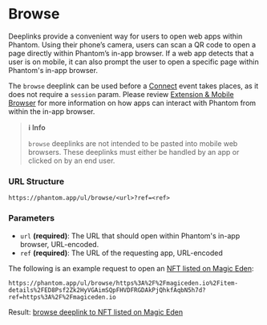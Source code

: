 # Browse

Deeplinks provide a convenient way for users to open web apps within Phantom. Using their phone’s camera, users can scan a QR code to open a page directly within Phantom’s in-app browser. If a web app detects that a user is on mobile, it can also prompt the user to open a specific page within Phantom's in-app browser.

The `browse` deeplink can be used before a [Connect](/provider-methods/connect) event takes places, as it does not require a `session` param. Please review [Extension & Mobile Browser](broken-reference) for more information on how apps can interact with Phantom from within the in-app browser.

> **ℹ️ Info**
> 
> `browse` deeplinks are not intended to be pasted into mobile web browsers. These deeplinks must either be handled by an app or clicked on by an end user.

### URL Structure

```
https://phantom.app/ul/browse/<url>?ref=<ref>
```

### Parameters

* `url` **(required)**: The URL that should open within Phantom's in-app browser, URL-encoded.
* `ref` **(required)**: The URL of the requesting app, URL-encoded

The following is an example request to open an [NFT listed on Magic Eden](https://magiceden.io/item-details/ED8Psf2Zk2HyVGAimSQpFHVDFRGDAkPjQhkfAqbN5h7d):

```
https://phantom.app/ul/browse/https%3A%2F%2Fmagiceden.io%2Fitem-details%2FED8Psf2Zk2HyVGAimSQpFHVDFRGDAkPjQhkfAqbN5h7d?ref=https%3A%2F%2Fmagiceden.io
```

Result: [browse deeplink to NFT listed on Magic Eden](https://phantom.app/ul/browse/https%3A%2F%2Fmagiceden.io%2Fitem-details%2FED8Psf2Zk2HyVGAimSQpFHVDFRGDAkPjQhkfAqbN5h7d?ref=https%3A%2F%2Fmagiceden.io)
